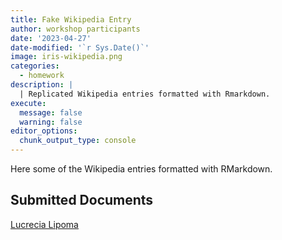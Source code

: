 ```yaml
---
title: Fake Wikipedia Entry
author: workshop participants
date: '2023-04-27'
date-modified: '`r Sys.Date()`'
image: iris-wikipedia.png
categories:
  - homework
description: |
  | Replicated Wikipedia entries formatted with Rmarkdown.
execute: 
  message: false
  warning: false
editor_options: 
  chunk_output_type: console
---
```


Here some of the Wikipedia entries formatted with RMarkdown.

## Submitted Documents

[Lucrecia Lipoma](lucrecia-lipoma.html)
